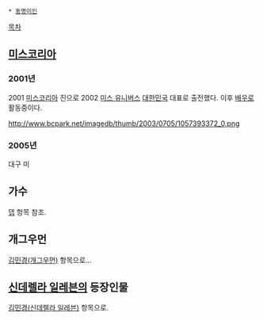  * [[동명이인]]

[[목차]]

== [[미스코리아]] ==
=== 2001년 ===
2001 [[미스코리아]] 진으로 2002 [[미스 유니버스]] [[대한민국]] 대표로 출전했다. 이후 [[배우]]로 활동중이다.

http://www.bcpark.net/imagedb/thumb/2003/0705/1057393372_0.png

=== 2005년 ===
대구 미

== 가수 ==
[[뎁]] 항목 참조.

== 개그우먼 ==
[[김민경(개그우먼)]] 항목으로...

== [[신데렐라 일레븐]]의 등장인물 ==
[[김민경(신데렐라 일레븐)]] 항목으로.
